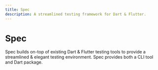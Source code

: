 ```yaml
---
title: Spec
description: A streamlined testing framework for Dart & Flutter.
---
```


# Spec

Spec builds on-top of existing Dart & Flutter testing tools to provide a streamlined & elegant testing environment. Spec provides both a CLI tool
and Dart package.

